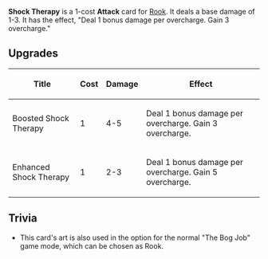 {{Card
|character = Rook
|rarity = Rare
|decktype = Battle
|cardtype = Attack
|keywords = [[Overcharge]]
|upgradeable = Yes
|expreq = 7
|upgrade1 = Boosted Shock Therapy
|upgrade2 = Enhanced Shock Therapy}}
{{Quote|It's about the momentum, you can feel the weapons hum when they are cycling properly.}}

'''Shock Therapy''' is a 1-cost '''Attack''' card for [[Rook]]. It deals a base damage of 1-3. It has the effect, "Deal 1 bonus damage per overcharge. Gain 3 overcharge."

==Upgrades==
{| class="wikitable"
|+
!Title
!Cost
!Damage
!Effect
|-
|Boosted Shock Therapy
|1
|4-5
|Deal 1 bonus damage per overcharge. Gain 3 overcharge.
|-
|Enhanced Shock Therapy
|1
|2-3
|Deal 1 bonus damage per overcharge. Gain 5 overcharge.
|}

==Trivia==
*This card's art is also used in the option for the normal "The Bog Job" game mode, which can be chosen as Rook.